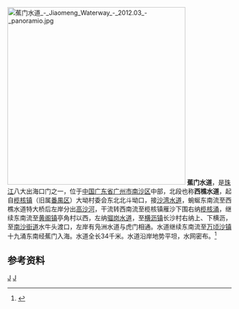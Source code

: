 [[File:蕉门水道_-_Jiaomeng_Waterway_-_2012.03_-_panoramio.jpg|400px]]
'''蕉门水道'''，是[[珠江|珠江]]八大出海口门之一，位于[[中国|中国]][[广东省|广东省]][[广州市|广州市]][[南沙区_(广州市)|南沙区]]中部，北段也称'''西樵水道'''，起自[[榄核镇|榄核镇]]（旧属[[番禺区|番禺区]]）大坳村委会东北北斗坳口，接[[沙湾水道|沙湾水道]]，蜿蜒东南流至西樵水道特大桥后左岸分出[[高沙河|高沙河]]，干流转西南流至榄核镇雁沙下围右纳[[榄核涌|榄核涌]]，继续东南流至[[黄阁镇|黄阁镇]]亭角村以西，左纳[[骝岗水道|骝岗水道]]，至[[横沥镇_(广州市)|横沥镇]]长沙村右纳上、下横沥，至[[南沙街道_(广州市)|南沙街道]]水牛头渡口，左岸有凫洲水道与虎门相通。水道继续东南流至[[万顷沙镇|万顷沙镇]]十九涌东南经蕉门入海。水道全长34千米。水道沿岸地势平坦，水网密布。<ref name="中国河湖大典">{{cite book zh |author=《[[中国河湖大典|中国河湖大典]]》编纂委员会 |title=《中国河湖大典·珠江卷》 |format=M |edition=1 |location=北京 |publisher=中国水利水电出版社 |date=2013年1月 |pages=297页 |id= ISBN 978-7-5170-0561-2}}</ref>

==参考资料==
{{reflist}}

[[Category:珠江三角洲|J]]
[[Category:广东河流|J]]